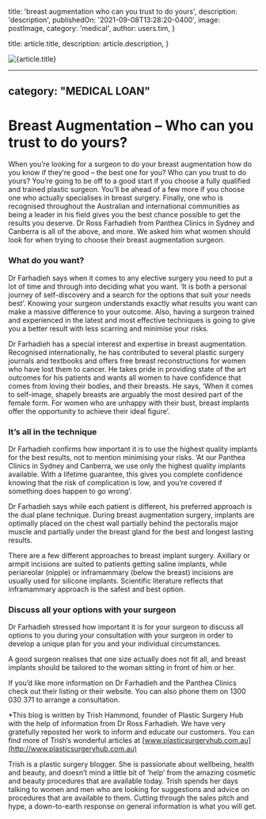 
  title: 'breast augmentation who can you trust to do yours',
  description: 'description',
  publishedOn: '2021-09-08T13:28:20-0400',
  image: postImage,
  category: 'medical',
  author: users.tim,
}

  title: article.title,
  description: article.description,
}


<Image src={postImage} alt={article.title} />

---
category: "MEDICAL LOAN"
---

# Breast Augmentation – Who can you trust to do yours?

When you’re looking for a surgeon to do your breast augmentation how do you know if they’re good – the best one for you? Who can you trust to do yours? You’re going to be off to a good start if you choose a fully qualified and trained plastic surgeon. You’ll be ahead of a few more if you choose one who actually specialises in breast surgery. Finally, one who is recognised throughout the Australian and international communities as being a leader in his field gives you the best chance possible to get the results you deserve. Dr Ross Farhadieh from Panthea Clinics in Sydney and Canberra is all of the above, and more. We asked him what women should look for when trying to choose their breast augmentation surgeon.

### What do you want?

Dr Farhadieh says when it comes to any elective surgery you need to put a lot of time and through into deciding what you want. ‘It is both a personal journey of self-discovery and a search for the options that suit your needs best’. Knowing your surgeon understands exactly what results you want can make a massive difference to your outcome. Also, having a surgeon trained and experienced in the latest and most effective techniques is going to give you a better result with less scarring and minimise your risks.

Dr Farhadieh has a special interest and expertise in breast augmentation. Recognised internationally, he has contributed to several plastic surgery journals and textbooks and offers free breast reconstructions for women who have lost them to cancer. He takes pride in providing state of the art outcomes for his patients and wants all women to have confidence that comes from loving their bodies, and their breasts. He says, ‘When it comes to self-image, shapely breasts are arguably the most desired part of the female form. For women who are unhappy with their bust, breast implants offer the opportunity to achieve their ideal figure’.

### It’s all in the technique

Dr Farhadieh confirms how important it is to use the highest quality implants for the best results, not to mention minimising your risks. ‘At our Panthea Clinics in Sydney and Canberra, we use only the highest quality implants available. With a lifetime guarantee, this gives you complete confidence knowing that the risk of complication is low, and you’re covered if something does happen to go wrong’.

Dr Farhadieh says while each patient is different, his preferred approach is the dual plane technique. During breast augmentation surgery, implants are optimally placed on the chest wall partially behind the pectoralis major muscle and partially under the breast gland for the best and longest lasting results.

There are a few different approaches to breast implant surgery. Axillary or armpit incisions are suited to patients getting saline implants, while periareolar (nipple) or inframammary (below the breast) incisions are usually used for silicone implants. Scientific literature reflects that inframammary approach is the safest and best option.

### Discuss all your options with your surgeon

Dr Farhadieh stressed how important it is for your surgeon to discuss all options to you during your consultation with your surgeon in order to develop a unique plan for you and your individual circumstances.

A good surgeon realises that one size actually does not fit all, and breast implants should be tailored to the woman sitting in front of him or her.

If you’d like more information on Dr Farhadieh and the Panthea Clinics check out their listing or their website. You can also phone them on 1300 030 371 to arrange a consultation.

\*This blog is written by Trish Hammond, founder of Plastic Surgery Hub with the help of information from Dr Ross Farhadieh. We have very gratefully reposted her work to inform and educate our customers. You can find more of Trish’s wonderful articles at [www.plasticsurgeryhub.com.au](http://www.plasticsurgeryhub.com.au)

Trish is a plastic surgery blogger. She is passionate about wellbeing, health and beauty, and doesn’t mind a little bit of ‘help’ from the amazing cosmetic and beauty procedures that are available today. Trish spends her days talking to women and men who are looking for suggestions and advice on procedures that are available to them. Cutting through the sales pitch and hype, a down-to-earth response on general information is what you will get.
